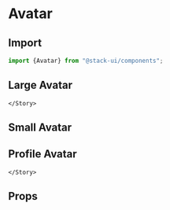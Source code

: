 
<Meta title="Components/Avatar" component="Avatar" />

<Story name="Import" />

# Avatar

## Import

```jsx
import {Avatar} from "@stack-ui/components";
```
## Large Avatar

<Preview withToolbar>
    <Story name="Large Avatar">
        <Avatar size="lg" src="https://coderthemes.com/upvex/layouts/light/assets/images/users/user-1.jpg" alt="largeAvatar" />
         
    </Story>
</Preview>

## Small Avatar

<Preview withToolbar>
    <Story name="Small Avatar">
        <Avatar size="sm" src="https://coderthemes.com/upvex/layouts/light/assets/images/users/user-1.jpg" alt="smallAvatar" />
        <Avatar size="md" src="https://coderthemes.com/upvex/layouts/light/assets/images/users/user-1.jpg" alt="mediumAvatar" />
    </Story>
</Preview>

## Profile Avatar

<Preview withToolbar>
    <Story name="Profile Avatar">
        <Avatar title="M. Gandhi" 
        subTitle="lorem impsum" size="lg"
        src="https://coderthemes.com/upvex/layouts/light/assets/images/users/user-1.jpg"
        alt="largeAvatar"
        titleFont="18px"
        subTitleFont="14px"
        color="#1a2e99"
        isBold="600"
        />
         
    </Story>
</Preview>

<Story name="Props" />

## Props

<Props of={AvatarTypes} />